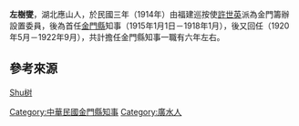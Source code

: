 '''左樹燮'''，湖北應山人，於民國三年（1914年）由福建巡按使[[許世英|許世英]]派為金門籌辦設置委員，後為首任[[金門縣|金門縣]]知事（1915年1月1日－1918年1月），後又回任（1920年5月－1922年9月），共計擔任金門縣知事一職有六年左右{{r|郭}}。

== 參考來源 ==
{{reflist|refs=
<ref name="郭">{{cite book|author=郭哲銘  |title=《浯鄉小事典》 |date=2006-12-01 |publisher=金門縣文化局 |location=出版商所在地 |isbn=978-986-00-6631-9 |pages=115頁}}</ref>
}}

[[Category:中華民國金門縣知事|Category:中華民國金門縣知事]]
[[分类:左姓|Shu树]]
[[Category:廣水人|Category:廣水人]]